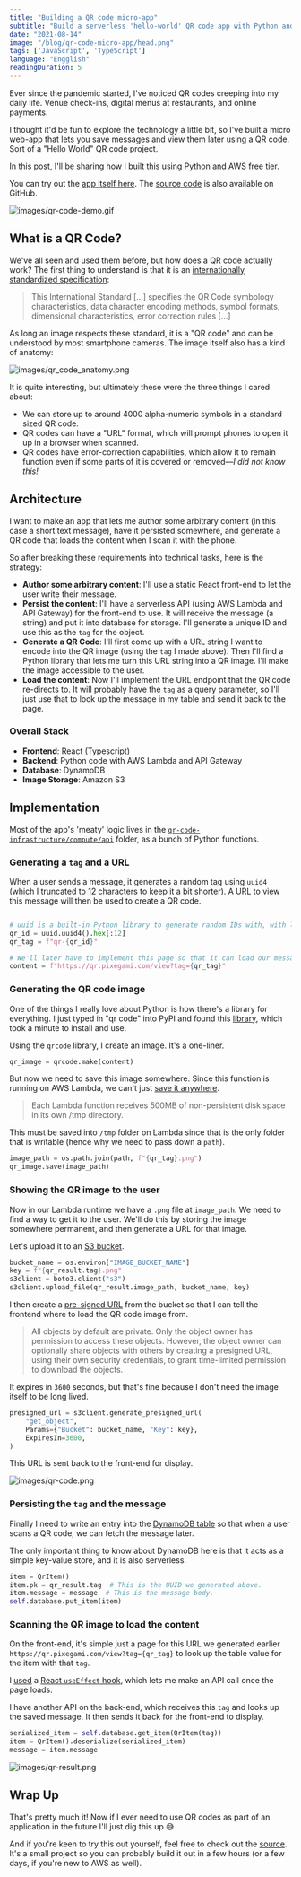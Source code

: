 ```yaml
---
title: "Building a QR code micro-app"
subtitle: "Build a serverless 'hello-world' QR code app with Python and AWS."
date: "2021-08-14"
image: "/blog/qr-code-micro-app/head.png"
tags: ['JavaScript', 'TypeScript']
language: "Engglish"
readingDuration: 5
---
```


Ever since the pandemic started, I've noticed QR codes creeping into my daily life. Venue check-ins, digital menus at restaurants, and online payments.

I thought it'd be fun to explore the technology a little bit, so I've built a micro web-app that lets you save messages and view them later using a QR code. Sort of a "Hello World" QR code project.

In this post, I'll be sharing how I built this using Python and AWS free tier.

You can try out the [app itself here](https://qr.pixegami.com/). The [source code](https://github.com/pixegami/qr-code-webapp) is also available on GitHub.

![images/qr-code-demo.gif](https://cdn.hashnode.com/res/hashnode/image/upload/v1628899108564/NGWiGc3-w.gif)

## What is a QR Code?

We've all seen and used them before, but how does a QR code actually work? The first thing to understand is that it is an [internationally standardized specification](https://www.iso.org/obp/ui/#iso:std:iso-iec:18004:ed-3:v1:en):

> This International Standard [...] specifies the QR Code symbology characteristics, data character encoding methods, symbol formats, dimensional characteristics, error correction rules [...]

As long an image respects these standard, it is a "QR code" and can be understood by most smartphone cameras. The image itself also has a kind of anatomy:

![images/qr_code_anatomy.png](https://cdn.hashnode.com/res/hashnode/image/upload/v1628900340423/NSYNLARYu.png)

It is quite interesting, but ultimately these were the three things I cared about:

- We can store up to around 4000 alpha-numeric symbols in a standard sized QR code.
- QR codes can have a "URL" format, which will prompt phones to open it up in a browser when scanned.
- QR codes have error-correction capabilities, which allow it to remain function even if some parts of it is covered or removed—_I did not know this!_

## Architecture

I want to make an app that lets me author some arbitrary content (in this case a short text message), have it persisted somewhere, and generate a QR code that loads the content when I scan it with the phone.

So after breaking these requirements into technical tasks, here is the strategy:

- **Author some arbitrary content**: I'll use a static React front-end to let the user write their message.
- **Persist the content**: I'll have a serverless API (using AWS Lambda and API Gateway) for the front-end to use. It will receive the message (a string) and put it into database for storage. I'll generate a unique ID and use this as the `tag` for the object.
- **Generate a QR Code**: I'll first come up with a URL string I want to encode into the QR image (using the `tag` I made above). Then I'll find a Python library that lets me turn this URL string into a QR image. I'll make the image accessible to the user.
- **Load the content**: Now I'll implement the URL endpoint that the QR code re-directs to. It will probably have the `tag` as a query parameter, so I'll just use that to look up the message in my table and send it back to the page.

### Overall Stack

- **Frontend**: React (Typescript)
- **Backend**: Python code with AWS Lambda and API Gateway
- **Database**: DynamoDB
- **Image Storage**: Amazon S3

## Implementation

Most of the app's 'meaty' logic lives in the [`qr-code-infrastructure/compute/api`](https://github.com/pixegami/qr-code-webapp/tree/main/qr-code-infrastructure/compute/api) folder, as a bunch
of Python functions.

### Generating a `tag` and a URL

When a user sends a message, it generates a random tag using `uuid4` (which I truncated to 12
characters to keep it a bit shorter). A URL to view this message will then be used to create a QR code.

```python

# uuid is a built-in Python library to generate random IDs with, with low chance of collision.
qr_id = uuid.uuid4().hex[:12]
qr_tag = f"qr-{qr_id}"

# We'll later have to implement this page so that it can load our message with the given tag.
content = f"https://qr.pixegami.com/view?tag={qr_tag}"
```

### Generating the QR code image

One of the things I really love about Python is how there's a library for everything. I just typed in "qr code" into PyPI and found this [library](https://pypi.org/project/qrcode/), which took a minute to install and use.

Using the `qrcode` library, I create an image. It's a one-liner.

```python
qr_image = qrcode.make(content)
```

But now we need to save this image somewhere. Since this function is running on AWS Lambda, we can't just [save it anywhere](https://aws.amazon.com/lambda/faqs/).

> Each Lambda function receives 500MB of non-persistent disk space in its own /tmp directory.

This must be saved into `/tmp` folder on Lambda
since that is the only folder that is writable (hence why we need to pass down a `path`).

```python
image_path = os.path.join(path, f"{qr_tag}.png")
qr_image.save(image_path)
```

### Showing the QR image to the user

Now in our Lambda runtime we have a `.png` file at `image_path`. We need to find a way to get it to the user. We'll do this by storing the image somewhere permanent, and then generate a URL for that image.

Let's upload it to an [S3 bucket](https://aws.amazon.com/s3/?nc2=h_ql_prod_fs_s3).

```python
bucket_name = os.environ["IMAGE_BUCKET_NAME"]
key = f"{qr_result.tag}.png"
s3client = boto3.client("s3")
s3client.upload_file(qr_result.image_path, bucket_name, key)
```

I then create a [pre-signed URL](https://docs.aws.amazon.com/AmazonS3/latest/userguide/ShareObjectPreSignedURL.html) from the bucket so that I can tell the frontend where to load the
QR code image from.

> All objects by default are private. Only the object owner has permission to access these objects. However, the object owner can optionally share objects with others by creating a presigned URL, using their own security credentials, to grant time-limited permission to download the objects.

It expires in `3600` seconds, but that's fine because I don't need the image
itself to be long lived.

```python
presigned_url = s3client.generate_presigned_url(
    "get_object",
    Params={"Bucket": bucket_name, "Key": key},
    ExpiresIn=3600,
)
```

This URL is sent back to the front-end for display.

![images/qr-code.png](https://cdn.hashnode.com/res/hashnode/image/upload/v1628903696663/uU7ksdnrL.png)

### Persisting the `tag` and the message

Finally I need to write an entry into the [DynamoDB table](https://aws.amazon.com/dynamodb/) so that when a user scans a QR code, we can fetch the message later.

The only important thing to know about DynamoDB here is that it acts as a simple key-value store, and it is also serverless.

```python
item = QrItem()
item.pk = qr_result.tag  # This is the UUID we generated above.
item.message = message  # This is the message body.
self.database.put_item(item)
```

### Scanning the QR image to load the content

On the front-end, it's simple just a page for this URL we generated earlier `https://qr.pixegami.com/view?tag={qr_tag}` to look up the table value for the item with that `tag`.

I [used](https://github.com/pixegami/qr-code-webapp/blob/main/qr-code-site/src/components/pages/ViewPage.tsx#L19) a [React `useEffect` hook](https://reactjs.org/docs/hooks-effect.html), which lets me make an API call once the page loads.

I have another API on the back-end, which receives this `tag` and looks up the saved message. It then sends it back for the front-end to display.

```python
serialized_item = self.database.get_item(QrItem(tag))
item = QrItem().deserialize(serialized_item)
message = item.message
```

![images/qr-result.png](https://cdn.hashnode.com/res/hashnode/image/upload/v1628903629263/V2Jg0j8r3.png)

## Wrap Up

That's pretty much it! Now if I ever need to use QR codes as part of an application in the future I'll just dig this up 😅

And if you're keen to try this out yourself, feel free to check out the [source](https://github.com/pixegami/qr-code-webapp). It's a small project so you can probably build it out in a few hours (or a few days, if you're new to AWS as well).
